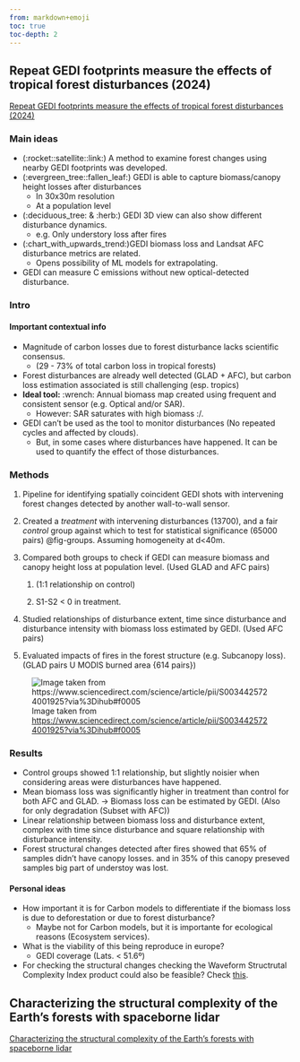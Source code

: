 ```yaml
---
from: markdown+emoji
toc: true
toc-depth: 2
---
```

## Repeat GEDI footprints measure the effects of tropical forest disturbances (2024)

[Repeat GEDI footprints measure the effects of tropical forest disturbances (2024)](https://www.sciencedirect.com/science/article/pii/S0034425724001925?via%3Dihub#f0005)

### Main ideas

-   (:rocket::satellite::link:) A method to examine forest changes using nearby GEDI footprints was developed. 
-   (:evergreen_tree::fallen_leaf:) GEDI is able to capture biomass/canopy height losses after disturbances
    -   In 30x30m resolution
    -   At a population level
-   (:deciduous_tree: & :herb:) GEDI 3D view can also show different disturbance dynamics.
    -   e.g. Only understory loss after fires
-   (:chart_with_upwards_trend:)GEDI biomass loss and Landsat AFC disturbance metrics are related.
    -   Opens possibility of ML models for extrapolating.
-   GEDI can measure C emissions without new optical-detected disturbance.

### Intro

#### Important contextual info

-   Magnitude of carbon losses due to forest disturbance lacks scientific consensus.
    -   (29 - 73% of total carbon loss in tropical forests)
-   Forest disturbances are already well detected (GLAD + AFC), but carbon loss estimation associated is still challenging (esp. tropics)
-   **Ideal tool:** :wrench: Annual biomass map created using frequent and consistent sensor (e.g. Optical and/or SAR).
    -   However: SAR saturates with high biomass :/.
-   GEDI can't be used as the tool to monitor disturbances (No repeated cycles and affected by clouds).
    -   But, in some cases where disturbances have happened. It can be used to quantify the effect of those disturbances.

### Methods

1.  Pipeline for identifying spatially coincident GEDI shots with intervening forest changes detected by another wall-to-wall sensor.

2.  Created a *treatment* with intervening disturbances (13700), and a fair *control* group against which to test for statistical significance (65000 pairs) @fig-groups. Assuming homogeneity at d\<40m.

3.  Compared both groups to check if GEDI can measure biomass and canopy height loss at population level. (Used GLAD and AFC pairs)

    1.  (1:1 relationship on control)

    2.  S1-S2 \< 0 in treatment.

4.  Studied relationships of disturbance extent, time since disturbance and disturbance intensity with biomass loss estimated by GEDI. (Used AFC pairs)

5.  Evaluated impacts of fires in the forest structure (e.g. Subcanopy loss). (GLAD pairs U MODIS burned area {614 pairs})

![Image taken from <https://www.sciencedirect.com/science/article/pii/S0034425724001925?via%3Dihub#f0005>](https://ars.els-cdn.com/content/image/1-s2.0-S0034425724001925-gr1.jpg){#fig-groups}

### Results

- Control groups showed 1:1 relationship, but slightly noisier when considering areas were disturbances have happened.
- Mean biomass loss was significantly higher in treatment than control for both AFC and GLAD. $\rightarrow$ Biomass loss can be estimated by GEDI. (Also for only degradation (Subset with AFC))
- Linear relationship between biomass loss and disturbance extent, complex with time since disturbance and square relationship with disturbance intensity.
- Forest structural changes detected after fires showed that 65% of samples didn't have canopy losses. and in 35% of this canopy preseved samples big part of understoy was lost.

#### Personal ideas

-   How important it is for Carbon models to differentiate if the biomass loss is due to deforestation or due to forest disturbance?
    -   Maybe not for Carbon models, but it is importante for ecological reasons (Ecosystem services).
-   What is the viability of this being reproduce in europe?
    -   GEDI coverage (Lats. \< 51.6º)
-   For checking the structural changes checking the Waveform Structrutal Complexity Index product could also be feasible? Check [this](https://www.nature.com/articles/s41467-024-52468-2).

## Characterizing the structural complexity of the Earth’s forests with spaceborne lidar

[Characterizing the structural complexity of the Earth’s forests with spaceborne lidar](https://www.nature.com/articles/s41467-024-52468-2)